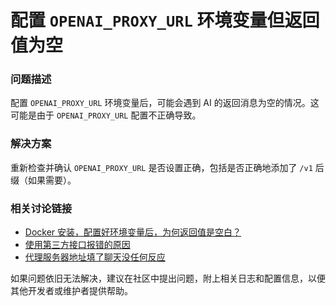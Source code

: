 # 配置 `OPENAI_PROXY_URL` 环境变量但返回值为空

### 问题描述

配置 `OPENAI_PROXY_URL` 环境变量后，可能会遇到 AI 的返回消息为空的情况。这可能是由于 `OPENAI_PROXY_URL` 配置不正确导致。

### 解决方案

重新检查并确认 `OPENAI_PROXY_URL` 是否设置正确，包括是否正确地添加了 `/v1` 后缀（如果需要）。

### 相关讨论链接

- [Docker 安装，配置好环境变量后，为何返回值是空白？](https://github.com/openhub/open-chat/discussions/623)
- [使用第三方接口报错的原因](https://github.com/openhub/open-chat/discussions/734)
- [代理服务器地址填了聊天没任何反应](https://github.com/openhub/open-chat/discussions/1065)

如果问题依旧无法解决，建议在社区中提出问题，附上相关日志和配置信息，以便其他开发者或维护者提供帮助。
